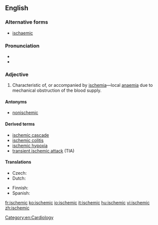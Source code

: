 ==English==

===Alternative forms===
* {{qualifier|UK}} [[ischaemic]]

===Pronunciation===
* {{rhymes|iːmɪk}}
* {{IPA|/ɪˈskiːmɪk/}}

===Adjective===
{{en-adj}}

# {{context|pathology|lang=en}} Characteristic of, or accompanied by [[ischemia]]—local [[anaemia]] due to mechanical obstruction of the blood supply.

====Antonyms====
* [[nonischemic]]

====Derived terms====
* [[ischemic cascade]]
* [[ischemic colitis]]
* [[ischemic hypoxia]]
* [[transient ischemic attack]] (TIA)

====Translations====
{{trans-top|characteristic of, or accompanied by ischemia}}
* Czech: {{t|cs|ischemický|m}}
* Dutch: {{t|nl|ischemische}}
{{trans-mid}}
* Finnish: {{t|fi|iskeeminen}}
* Spanish: {{t+|es|isquémico}}
{{trans-bottom}}

[[Category:en:Cardiology]]

[[fr:ischemic]]
[[ko:ischemic]]
[[io:ischemic]]
[[it:ischemic]]
[[hu:ischemic]]
[[vi:ischemic]]
[[zh:ischemic]]